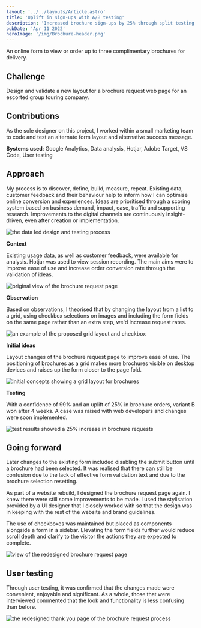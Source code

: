 ```yaml
---
layout: '../../layouts/Article.astro'
title: 'Uplift in sign-ups with A/B testing'
description: 'Increased brochure sign-ups by 25% through split testing and user-centered design updates on a brochure request web page'
pubDate: 'Apr 11 2022'
heroImage: '/img/Brochure-header.png'
---
```


An online form to view or order up to three complimentary brochures for delivery.

## Challenge
Design and validate a new layout for a brochure request web page for an escorted group touring company.

## Contributions
As the sole designer on this project, I worked within a small marketing team to code and test an alternate form layout and alternative success message.

__Systems used__: Google Analytics, Data analysis, Hotjar, Adobe Target, VS Code, User testing

## Approach
My process is to discover, define, build, measure, repeat. Existing data, customer feedback and their behaviour help to inform how I can optimise online conversion and experiences. Ideas are prioritised through a scoring system based on business demand, impact, ease, traffic and supporting research. Improvements to the digital channels are continuously insight-driven, even after creation or implementation.

![the data led design and testing process](/img/Brochure-process.png)

**Context**

Existing usage data, as well as customer feedback, were available for analysis. Hotjar was used to view session recording. The main aims were to improve ease of use and increase order conversion rate through the validation of ideas.

![original view of the brochure request page](/img/Brochure-context.png)

**Observation**

Based on observations, I theorised that by changing the layout from a list to a grid, using checkbox selections on images and including the form fields on the same page rather than an extra step, we'd increase request rates.

![an example of the proposed grid layout and checkbox](/img/Brochure-observation.png)

**Initial ideas**

Layout changes of the brochure request page to improve ease of use. The positioning of brochures as a grid makes more brochures visible on desktop devices and raises up the form closer to the page fold.

![initial concepts showing a grid layout for brochures](/img/Brochure-initial-ideas.png)

**Testing**

With a confidence of 99% and an uplift of 25% in brochure orders, variant B won after 4 weeks. A case was raised with web developers and changes were soon implemented.

![test results showed a 25% increase in brochure requests](/img/Brochure-testing.png)

## Going forward
Later changes to the existing form included disabling the submit button until a brochure had been selected. It was realised that there can still be confusion due to the lack of effective form validation text and due to the brochure selection resetting.

As part of a website rebuild, I designed the brochure request page again. I knew there were still some improvements to be made. I used the stylisation provided by a UI designer that I closely worked with so that the design was in keeping with the rest of the website and brand guidelines.

The use of checkboxes was maintained but placed as components alongside a form in a sidebar. Elevating the form fields further would reduce scroll depth and clarify to the visitor the actions they are expected to complete.

![view of the redesigned brochure request page](/img/Brochure-results.png)

## User testing
Through user testing, it was confirmed that the changes made were convenient, enjoyable and significant. As a whole, those that were interviewed commented that the look and functionality is less confusing than before.

![the redesigned thank you page of the brochure request process](/img/Brochure-results-2.png)